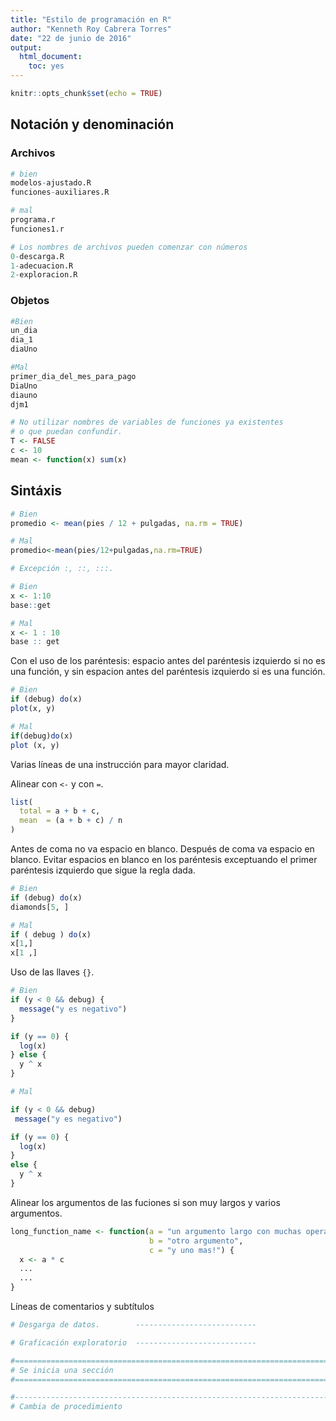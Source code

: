 ```yaml
---
title: "Estilo de programación en R"
author: "Kenneth Roy Cabrera Torres"
date: "22 de junio de 2016"
output: 
  html_document: 
    toc: yes
---
```


```r
knitr::opts_chunk$set(echo = TRUE)
```

## Notación y denominación

### Archivos

```r
# bien
modelos-ajustado.R
funciones-auxiliares.R

# mal
programa.r
funciones1.r

# Los nombres de archivos pueden comenzar con números
0-descarga.R
1-adecuacion.R
2-exploracion.R
```


### Objetos
```r
#Bien
un_dia
dia_1
diaUno

#Mal
primer_dia_del_mes_para_pago
DiaUno
diauno
djm1

# No utilizar nombres de variables de funciones ya existentes 
# o que puedan confundir.
T <- FALSE
c <- 10
mean <- function(x) sum(x)
```

## Sintáxis

```r
# Bien
promedio <- mean(pies / 12 + pulgadas, na.rm = TRUE)

# Mal
promedio<-mean(pies/12+pulgadas,na.rm=TRUE)

# Excepción :, ::, :::.

# Bien
x <- 1:10
base::get

# Mal
x <- 1 : 10
base :: get
```

Con el uso de los paréntesis: 
espacio antes del paréntesis izquierdo si no es una función, y
sin espacion antes del paréntesis izquierdo si es una función.
```r
# Bien
if (debug) do(x)
plot(x, y)

# Mal
if(debug)do(x)
plot (x, y)

```

Varias líneas de una instrucción para mayor claridad.

Alinear con `<-` y con `=`. 

```r
list(
  total = a + b + c, 
  mean  = (a + b + c) / n
)
```

Antes de coma no va espacio en blanco.
Después de coma va espacio en blanco.
Evitar espacios en blanco en los paréntesis exceptuando el
primer paréntesis izquierdo que sigue la regla dada.

```r
# Bien
if (debug) do(x)
diamonds[5, ]

# Mal
if ( debug ) do(x)  
x[1,]   
x[1 ,]  
```

Uso de las llaves `{}`. 

```r
# Bien
if (y < 0 && debug) {
  message("y es negativo")
}

if (y == 0) {
  log(x)
} else {
  y ^ x
}

# Mal

if (y < 0 && debug)
 message("y es negativo")

if (y == 0) {
  log(x)
} 
else {
  y ^ x
}
```

Alinear los argumentos de las fuciones si son muy largos y varios argumentos.

```r
long_function_name <- function(a = "un argumento largo con muchas operaciones", 
                               b = "otro argumento",
                               c = "y uno mas!") {
  x <- a * c
  ...
  ...
}

```

Líneas de comentarios y subtítulos

```r
# Desgarga de datos.        ---------------------------

# Graficación exploratorio  ---------------------------

#=============================================================================#
# Se inicia una sección
#=============================================================================#

#-----------------------------------------------------------------------------#
# Cambia de procedimiento

```






